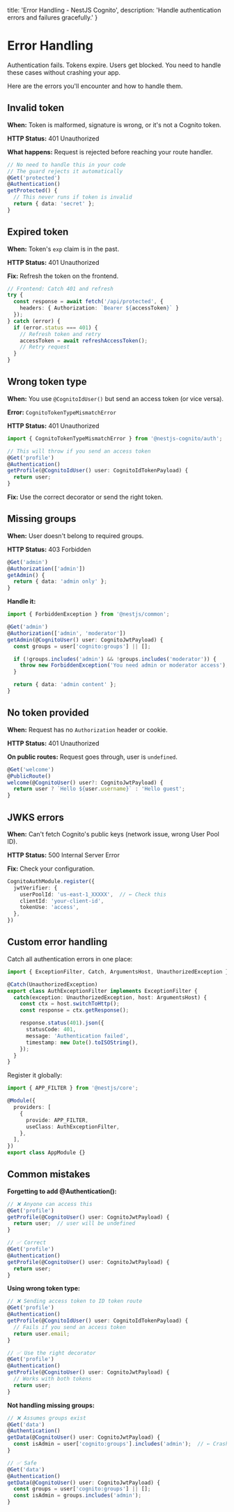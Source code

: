   title: 'Error Handling - NestJS Cognito',
  description: 'Handle authentication errors and failures gracefully.'
}

# Error Handling

Authentication fails. Tokens expire. Users get blocked. You need to handle these cases without crashing your app.

Here are the errors you'll encounter and how to handle them.

## Invalid token

**When:** Token is malformed, signature is wrong, or it's not a Cognito token.

**HTTP Status:** 401 Unauthorized

**What happens:** Request is rejected before reaching your route handler.

```typescript
// No need to handle this in your code
// The guard rejects it automatically
@Get('protected')
@Authentication()
getProtected() {
  // This never runs if token is invalid
  return { data: 'secret' };
}
```

## Expired token

**When:** Token's `exp` claim is in the past.

**HTTP Status:** 401 Unauthorized

**Fix:** Refresh the token on the frontend.

```typescript
// Frontend: Catch 401 and refresh
try {
  const response = await fetch('/api/protected', {
    headers: { Authorization: `Bearer ${accessToken}` }
  });
} catch (error) {
  if (error.status === 401) {
    // Refresh token and retry
    accessToken = await refreshAccessToken();
    // Retry request
  }
}
```

## Wrong token type

**When:** You use `@CognitoIdUser()` but send an access token (or vice versa).

**Error:** `CognitoTokenTypeMismatchError`

**HTTP Status:** 401 Unauthorized

```typescript
import { CognitoTokenTypeMismatchError } from '@nestjs-cognito/auth';

// This will throw if you send an access token
@Get('profile')
@Authentication()
getProfile(@CognitoIdUser() user: CognitoIdTokenPayload) {
  return user;
}
```

**Fix:** Use the correct decorator or send the right token.

## Missing groups

**When:** User doesn't belong to required groups.

**HTTP Status:** 403 Forbidden

```typescript
@Get('admin')
@Authorization(['admin'])
getAdmin() {
  return { data: 'admin only' };
}
```

**Handle it:**

```typescript
import { ForbiddenException } from '@nestjs/common';

@Get('admin')
@Authorization(['admin', 'moderator'])
getAdmin(@CognitoUser() user: CognitoJwtPayload) {
  const groups = user['cognito:groups'] || [];

  if (!groups.includes('admin') && !groups.includes('moderator')) {
    throw new ForbiddenException('You need admin or moderator access');
  }

  return { data: 'admin content' };
}
```

## No token provided

**When:** Request has no `Authorization` header or cookie.

**HTTP Status:** 401 Unauthorized

**On public routes:** Request goes through, user is `undefined`.

```typescript
@Get('welcome')
@PublicRoute()
welcome(@CognitoUser() user?: CognitoJwtPayload) {
  return user ? `Hello ${user.username}` : 'Hello guest';
}
```

## JWKS errors

**When:** Can't fetch Cognito's public keys (network issue, wrong User Pool ID).

**HTTP Status:** 500 Internal Server Error

**Fix:** Check your configuration.

```typescript
CognitoAuthModule.register({
  jwtVerifier: {
    userPoolId: 'us-east-1_XXXXX',  // ← Check this
    clientId: 'your-client-id',
    tokenUse: 'access',
  },
})
```

## Custom error handling

Catch all authentication errors in one place:

```typescript
import { ExceptionFilter, Catch, ArgumentsHost, UnauthorizedException } from '@nestjs/common';

@Catch(UnauthorizedException)
export class AuthExceptionFilter implements ExceptionFilter {
  catch(exception: UnauthorizedException, host: ArgumentsHost) {
    const ctx = host.switchToHttp();
    const response = ctx.getResponse();

    response.status(401).json({
      statusCode: 401,
      message: 'Authentication failed',
      timestamp: new Date().toISOString(),
    });
  }
}
```

Register it globally:

```typescript
import { APP_FILTER } from '@nestjs/core';

@Module({
  providers: [
    {
      provide: APP_FILTER,
      useClass: AuthExceptionFilter,
    },
  ],
})
export class AppModule {}
```

## Common mistakes

**Forgetting to add @Authentication():**

```typescript
// ❌ Anyone can access this
@Get('profile')
getProfile(@CognitoUser() user: CognitoJwtPayload) {
  return user;  // user will be undefined
}

// ✅ Correct
@Get('profile')
@Authentication()
getProfile(@CognitoUser() user: CognitoJwtPayload) {
  return user;
}
```

**Using wrong token type:**

```typescript
// ❌ Sending access token to ID token route
@Get('profile')
@Authentication()
getProfile(@CognitoIdUser() user: CognitoIdTokenPayload) {
  // Fails if you send an access token
  return user.email;
}

// ✅ Use the right decorator
@Get('profile')
@Authentication()
getProfile(@CognitoUser() user: CognitoJwtPayload) {
  // Works with both tokens
  return user;
}
```

**Not handling missing groups:**

```typescript
// ❌ Assumes groups exist
@Get('data')
@Authentication()
getData(@CognitoUser() user: CognitoJwtPayload) {
  const isAdmin = user['cognito:groups'].includes('admin');  // ← Crashes if no groups
}

// ✅ Safe
@Get('data')
@Authentication()
getData(@CognitoUser() user: CognitoJwtPayload) {
  const groups = user['cognito:groups'] || [];
  const isAdmin = groups.includes('admin');
}
```
